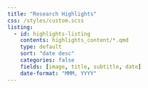 ```yaml
---
title: "Research Highlights"
css: /styles/custom.scss
listing:
  - id: highlights-listing
    contents: highlights_content/*.qmd
    type: default
    sort: "date desc"
    categories: false
    fields: [image, title, subtitle, date]
    date-format: "MMM, YYYY"
---
```


<br></br>

::: {#highlights-listing}
:::
